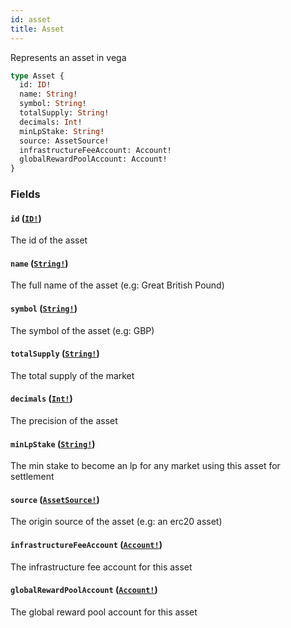 ```yaml
---
id: asset
title: Asset
---
```


Represents an asset in vega

```graphql
type Asset {
  id: ID!
  name: String!
  symbol: String!
  totalSupply: String!
  decimals: Int!
  minLpStake: String!
  source: AssetSource!
  infrastructureFeeAccount: Account!
  globalRewardPoolAccount: Account!
}
```

### Fields

#### `id` ([`ID!`](/docs/graphql/scalars/id))

The id of the asset

#### `name` ([`String!`](/docs/graphql/scalars/string))

The full name of the asset (e.g: Great British Pound)

#### `symbol` ([`String!`](/docs/graphql/scalars/string))

The symbol of the asset (e.g: GBP)

#### `totalSupply` ([`String!`](/docs/graphql/scalars/string))

The total supply of the market

#### `decimals` ([`Int!`](/docs/graphql/scalars/int))

The precision of the asset

#### `minLpStake` ([`String!`](/docs/graphql/scalars/string))

The min stake to become an lp for any market using this asset for settlement

#### `source` ([`AssetSource!`](/docs/graphql/unions/asset-source))

The origin source of the asset (e.g: an erc20 asset)

#### `infrastructureFeeAccount` ([`Account!`](/docs/graphql/objects/account))

The infrastructure fee account for this asset

#### `globalRewardPoolAccount` ([`Account!`](/docs/graphql/objects/account))

The global reward pool account for this asset
